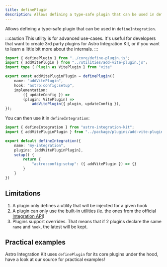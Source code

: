 ```yaml
---
title: definePlugin
description: Allows defining a type-safe plugin that can be used in defineIntegration.
---
```


Allows defining a type-safe plugin that can be used in `defineIntegration`.

:::caution
This utility is for advanced use-cases. It's useful for developers that want to create
3rd party plugins for Astro Integration Kit, or if you want to learn a little bit more
about the internals.
:::

```ts title="package/plugins/add-vite-plugin.ts"
import { definePlugin } from "../core/define-plugin.js";
import { addVitePlugin } from "../utilities/add-vite-plugin.js";
import type { Plugin as VitePlugin } from "vite"

export const addVitePluginPlugin = definePlugin({
	name: "addVitePlugin",
	hook: "astro:config:setup",
	implementation:
		({ updateConfig }) =>
		(plugin: VitePlugin) =>
			addVitePlugin({ plugin, updateConfig }),
});
```

You can then use it in `defineIntegration`:

```ts title="my-integration/index.ts" "addVitePluginPlugin"
import { defineIntegration } from "astro-integration-kit";
import { addVitePluginPlugin } from "../package/plugins/add-vite-plugin.js";

export default defineIntegration({
    name: "my-integration",
    plugins: [addVitePluginPlugin],
    setup() {
        return {
            "astro:config:setup": ({ addVitePlugin }) => {}
        }
    }
})
```


## Limitations

1. A plugin only defines a utility that will be injected for a given hook
2. A plugin can only use the built-in utilities (ie. the ones from the official
    [Integration API](https://docs.astro.build/en/reference/integrations-reference/))
3. Plugins support overrides. That means that if 2 plugins declare the same `name` and
    `hook`, the latest will be kept.

## Practical examples

Astro Integration Kit uses `definePlugin` for its core plugins under the hood,
have a look at our source for practical examples!

<Disabled>
    <LinkCard
    title="Authoring a plugin (soon)"
    description="Learn how to write an Astro Integration Kit plugin the right way."
    href="#"
    />
</Disabled>
